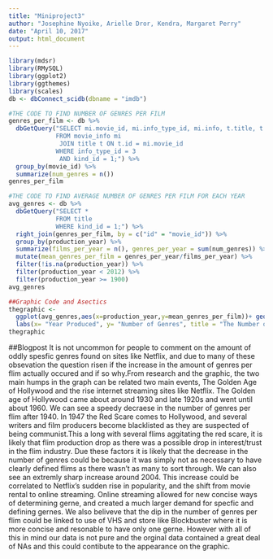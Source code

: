 ```yaml
---
title: "Miniproject3"
author: "Josephine Nyoike, Arielle Dror, Kendra, Margaret Perry"
date: "April 10, 2017"
output: html_document
---
```


```r
library(mdsr)
library(RMySQL)
library(ggplot2)
library(ggthemes)
library(scales)
db <- dbConnect_scidb(dbname = "imdb")
```
```r
#THE CODE TO FIND NUMBER OF GENRES PER FILM
genres_per_film <- db %>%
  dbGetQuery("SELECT mi.movie_id, mi.info_type_id, mi.info, t.title, t.kind_id, t.production_year
             FROM movie_info mi
              JOIN title t ON t.id = mi.movie_id
             WHERE info_type_id = 3
              AND kind_id = 1;") %>%
  group_by(movie_id) %>%
  summarize(num_genres = n())
genres_per_film
```
```r
#THE CODE TO FIND AVERAGE NUMBER OF GENRES PER FILM FOR EACH YEAR
avg_genres <- db %>%
  dbGetQuery("SELECT *
             FROM title
             WHERE kind_id = 1;") %>%
  right_join(genres_per_film, by = c("id" = "movie_id")) %>%
  group_by(production_year) %>%
  summarize(films_per_year = n(), genres_per_year = sum(num_genres)) %>%
  mutate(mean_genres_per_film = genres_per_year/films_per_year) %>%
  filter(!is.na(production_year)) %>%
  filter(production_year < 2012) %>%
  filter(production_year >= 1900)
avg_genres
```
```r
##Graphic Code and Asectics
thegraphic <- 
  ggplot(avg_genres,aes(x=production_year,y=mean_genres_per_film))+ geom_line()+scale_x_continuous(breaks=c(1900, 1910, 1920, 1930, 1940, 1950, 1960, 1970, 1980, 1990, 2000, 2010), labels=c("1900", "1910", "1920", "1930", "1940", "1950", "1960", "1970", "1980", "1990", "2000", "2010" ))+theme_classic()+ theme( plot.title=element_text(family="serif", face="plain", size=15), axis.text.y = element_text(family="serif", face="plain", size=10), axis.text.x = element_text(family="serif", face="plain", size=10)) +
  labs(x= "Year Produced", y= "Number of Genres", title = "The Number of Genres per Film Over Time") + annotate(geom= "Text", x = 2005, y = 1.747559, label = "*")
thegraphic
```

##Blogpost
It is not uncommon for people to comment on the amount of oddly spesfic genres found on sites like Netflix, and due to many of these obsevation the question risen if the increase in the amount of genres per flim actually occured and if so why.From research and the graphic, the two main humps in the graph can be related two main events, The Golden Age of Hollywood and the rise internet streaming sites like Netflix. The Golden age of Hollywood came about around 1930 and late 1920s and went until about 1960. We can see a speedy decraese in the number of genres per flim after 1940. In 1947 the Red Scare comes to Hollywood, and several writers and film producers become blacklisted as they are suspected of being communist.This a long with several flims aggitating the red scare, it is likely that flim production drop as there was a possible drop in interest/trust in the flim industry. Due  these factors it is likely that the decrease in the number of genres could be because it was simply not as necessary to have clearly defined flims as there wasn't as many to sort through. We can also see an extremly sharp increase around 2004. This increase could be correlated to Netflix's sudden rise in popularity, and the shift from movie rental to online streaming. Online streaming allowed for new concise ways of determining gerne, and created a much larger demand for specfic and defining gernes. We also beliveve that the dip in the number of genres per flim could be linked to use of VHS and store like Blockbuster where it is more concise and resonable to have only one gerne. However with all of this in mind our data is not pure and the orginal data contained a great deal of NAs and this could contibute to the appearance on the graphic.
